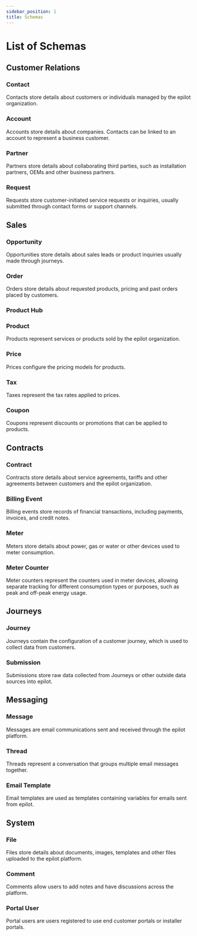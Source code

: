 ```yaml
---
sidebar_position: 1
title: Schemas
---
```



# List of Schemas

## Customer Relations

<h3><Icon name="contact" size={28} style={{ position: 'relative', top: '4px' }} /> Contact</h3>

Contacts store details about customers or individuals managed by the epilot organization.

<h3><Icon name="account" size={28} style={{ position: 'relative', top: '4px' }} /> Account</h3>

Accounts store details about companies. Contacts can be linked to an account to represent a business customer.

<h3><Icon name="partner" size={28} style={{ position: 'relative', top: '4px' }} /> Partner</h3>

Partners store details about collaborating third parties, such as installation partners, OEMs and other business partners.

<h3><Icon name="request" size={28} style={{ position: 'relative', top: '4px' }} /> Request</h3>

Requests store customer-initiated service requests or inquiries, usually submitted through contact forms or support channels.

## Sales

<h3><Icon name="opportunity" size={28} style={{ position: 'relative', top: '4px' }} /> Opportunity</h3>

Opportunities store details about sales leads or product inquiries usually made through journeys.

<h3><Icon name="order" size={28} style={{ position: 'relative', top: '4px' }} /> Order</h3>

Orders store details about requested products, pricing and past orders placed by customers.

### Product Hub

<h3><Icon name="product" size={28} style={{ position: 'relative', top: '4px' }} /> Product</h3>

Products represent services or products sold by the epilot organization.

<h3><Icon name="price" size={28} style={{ position: 'relative', top: '4px' }} /> Price</h3>

Prices configure the pricing models for products.

<h3><Icon name="tax" size={28} style={{ position: 'relative', top: '4px' }} /> Tax</h3>

Taxes represent the tax rates applied to prices.

<h3><Icon name="calculator" size={28} style={{ position: 'relative', top: '4px' }} /> Coupon</h3>

Coupons represent discounts or promotions that can be applied to products.


## Contracts

<h3><Icon name="contract" size={28} style={{ position: 'relative', top: '4px' }} /> Contract</h3>

Contracts store details about service agreements, tariffs and other agreements between customers and the epilot organization.

<h3><Icon name="entity" size={28} style={{ position: 'relative', top: '4px' }} /> Billing Event</h3>

Billing events store records of financial transactions, including payments, invoices, and credit notes.

<h3><Icon name="meter" size={28} style={{ position: 'relative', top: '4px' }} /> Meter</h3>

Meters store details about power, gas or water or other devices used to meter consumption.

<h3><Icon name="meter" size={28} style={{ position: 'relative', top: '4px' }} /> Meter Counter</h3>

Meter counters represent the counters used in meter devices, allowing separate tracking for different consumption types or purposes, such as peak and off-peak energy usage.

## Journeys

<h3><Icon name="journey" size={28} style={{ position: 'relative', top: '4px' }} /> Journey</h3>

Journeys contain the configuration of a customer journey, which is used to collect data from customers.

<h3><Icon name="submission" size={28} style={{ position: 'relative', top: '4px' }} /> Submission</h3>

Submissions store raw data collected from Journeys or other outside data sources into epilot.


## Messaging

<h3><Icon name="message" size={28} style={{ position: 'relative', top: '4px' }} /> Message</h3>

Messages are email communications sent and received through the epilot platform.

<h3><Icon name="entity" size={28} style={{ position: 'relative', top: '4px' }} /> Thread</h3>

Threads represent a conversation that groups multiple email messages together.

<h3><Icon name="entity" size={28} style={{ position: 'relative', top: '4px' }} /> Email Template</h3>

Email templates are used as templates containing variables for emails sent from epilot.

## System

<h3><Icon name="file" size={28} style={{ position: 'relative', top: '4px' }} /> File</h3>

Files store details about documents, images, templates and other files uploaded to the epilot platform.

<h3><Icon name="comment" size={28} style={{ position: 'relative', top: '4px' }} /> Comment</h3>

Comments allow users to add notes and have discussions across the platform.

<h3><Icon name="portal" size={28} style={{ position: 'relative', top: '4px' }} /> Portal User</h3>

Portal users are users registered to use end customer portals or installer portals.

